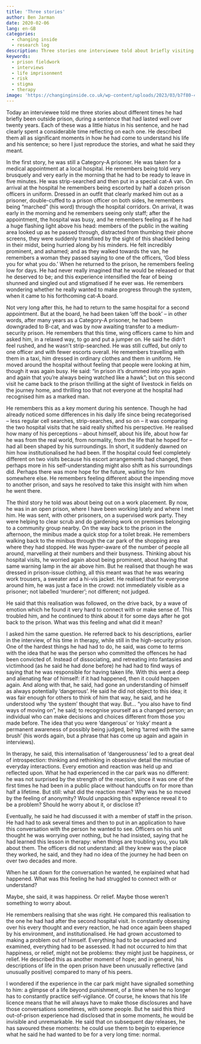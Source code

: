 ```yaml
---
title: 'Three stories'
author: Ben Jarman
date: 2020-02-06
lang: en-GB
categories:
  - changing inside
  - research log
description: Three stories one interviewee told about briefly visiting the outside world during a very long sentence
keywords:
  - prison fieldwork
  - interviews
  - life imprisonment
  - risk
  - stigma
  - therapy
image: 'https://changinginside.co.uk/wp-content/uploads/2023/03/b7f80-43042655-happy-people-in-large-group-wallpaper-black-and-white-vector-illustration1.jpg'
---
```


Today an interviewee told me three stories about different times he had briefly been outside prison, during a sentence that had lasted well over twenty years. Each of these was a little hiatus in his sentence, and he had clearly spent a considerable time reflecting on each one. He described them all as significant moments in how he had come to understand his life and his sentence; so here I just reproduce the stories, and what he said they meant.

In the first story, he was still a Category-A prisoner. He was taken for a medical appointment at a local hospital. He remembers being told very brusquely and very early in the morning that he had to be ready to leave in five minutes. He was strip-searched and then put in a special cat-A van. On arrival at the hospital he remembers being escorted by half a dozen prison officers in uniform. Dressed in an outfit that clearly marked him out as a prisoner, double-cuffed to a prison officer on both sides, he remembers being "marched" (his word) through the hospital corridors. On arrival, it was early in the morning and he remembers seeing only staff; after the appointment, the hospital was busy, and he remembers feeling as if he had a huge flashing light above his head: members of the public in the waiting area looked up as he passed through, distracted from thumbing their phone screens, they were suddenly transfixed by the sight of this shackled being in their midst, being hurried along by his minders. He felt incredibly prominent, and ashamed; and as they walked towards the van, he remembers a woman they passed saying to one of the officers, 'God bless you for what you do.' When he returned to the prison, he remembers feeling low for days. He had never really imagined that he would be released or that he deserved to be; and this experience intensified the fear of being shunned and singled out and stigmatised if he ever was. He remembers wondering whether he really wanted to make progress through the system, when it came to his forthcoming cat-A board.

Not very long after this, he had to return to the same hospital for a second appointment. But at the board, he had been taken 'off the book' -- in other words, after many years as a Category-A prisoner, he had been downgraded to B-cat, and was by now awaiting transfer to a medium-security prison. He remembers that this time, wing officers came to him and asked him, in a relaxed way, to go and put a jumper on. He said he didn't feel rushed, and he wasn't strip-searched. He was still cuffed, but only to one officer and with fewer escorts overall. He remembers travelling with them in a taxi, him dressed in ordinary clothes and them in uniform. He moved around the hospital without feeling that people were looking at him, though it was again busy. He said: "in prison it's drummed into you again and again that you're always being watched like a hawk"; but on this second visit he came back to the prison thrilling at the sight of livestock in fields on the journey home, and thrilling too that not everyone at the hospital had recognised him as a marked man.

He remembers this as a key moment during his sentence. Though he had already noticed some differences in his daily life since being recategorised -- less regular cell searches, strip-searches, and so on -- it was comparing the two hospital visits that he said really shifted his perspective. He realised how many of his perceptions -- about himself, about his life, about how far he was from the real world, from normality, from the life that he hoped for -- had all been shaped by his surroundings. In short, it suddenly dawned on him how institutionalised he had been. If the hospital could feel completely different on two visits because his escort arrangements had changed, then perhaps more in his self-understanding might also shift as his surroundings did. Perhaps there was more hope for the future, waiting for him somewhere else. He remembers feeling different about the impending move to another prison, and says he resolved to take this insight with him when he went there.

The third story he told was about being out on a work placement. By now, he was in an open prison, where I have been working lately and where I met him. He was sent, with other prisoners, on a supervised work party. They were helping to clear scrub and do gardening work on premises belonging to a community group nearby. On the way back to the prison in the afternoon, the minibus made a quick stop for a toilet break. He remembers walking back to the minibus through the car park of the shopping area where they had stopped. He was hyper-aware of the number of people all around, marvelling at their numbers and their busyness. Thinking about his hospital visits, he worried again about being prominent, about having that same warning lamp in the air above him. But he realised that though he was dressed in prison-issue clothing, all this meant was that he was wearing work trousers, a sweater and a hi-vis jacket. He realised that for everyone around him, he was just a face in the crowd: not immediately visible as a prisoner; not labelled 'murderer'; not different; not judged.

He said that this realisation was followed, on the drive back, by a wave of emotion which he found it very hard to connect with or make sense of. This troubled him, and he continued to think about it for some days after he got back to the prison. What was this feeling and what did it mean?

I asked him the same question. He referred back to his descriptions, earlier in the interview, of his time in therapy, while still in the high-security prison. One of the hardest things he had had to do, he said, was come to terms with the idea that he was the person who committed the offences he had been convicted of. Instead of dissociating, and retreating into fantasies and victimhood (as he said he had done before) he had had to find ways of saying that he was responsible for having taken life. With this went a deep and alienating fear of himself: if it had happened, then it could happen again. And along with that, he said, had gone an understanding of himself as always potentially 'dangerous'. He said he did not object to this idea; it was fair enough for others to think of him that way, he said, and he understood why 'the system' thought that way. But... "you also have to find ways of moving on", he said; to recognise yourself as a changed person; an individual who can make decisions and choices different from those you made before. The idea that you were 'dangerous' or 'risky' meant a permanent awareness of possibly being judged, being 'tarred with the same brush' (his words again, but a phrase that has come up again and again in interviews).

In therapy, he said, this internalisation of 'dangerousness' led to a great deal of introspection: thinking and rethinking in obsessive detail the minutiae of everyday interactions. Every emotion and reaction was held up and reflected upon. What he had experienced in the car park was no different: he was not surprised by the strength of the reaction, since it was one of the first times he had been in a public place without handcuffs on for more than half a lifetime. But still: what did the reaction mean? Why was he so moved by the feeling of anonymity? Would unpacking this experience reveal it to be a problem? Should he worry about it, or disclose it?

Eventually, he said he had discussed it with a member of staff in the prison. He had had to ask several times and then to put in an application to have this conversation with the person he wanted to see. Officers on his unit thought he was worrying over nothing, but he had insisted, saying that he had learned this lesson in therapy: when things are troubling you, you talk about them. The officers did not understand: all they knew was the place they worked, he said, and they had no idea of the journey he had been on over two decades and more.

When he sat down for the conversation he wanted, he explained what had happened. What was this feeling he had struggled to connect with or understand?

Maybe, she said, it was happiness. Or relief. Maybe those weren't something to worry about.

He remembers realising that she was right. He compared this realisation to the one he had had after the second hospital visit. In constantly obsessing over his every thought and every reaction, he had once again been shaped by his environment, and institutionalised. He had grown accustomed to making a problem out of himself. Everything had to be unpacked and examined, everything had to be assessed. It had not occurred to him that happiness, or relief, might not be problems: they might just be happiness, or relief. He described this as another moment of hope; and in general, his descriptions of life in the open prison have been unusually reflective (and unusually positive) compared to many of his peers.

I wondered if the experience in the car park might have signalled something to him: a glimpse of a life beyond punishment, of a time when he no longer has to constantly practice self-vigilance. Of course, he knows that his life licence means that he will always have to make those disclosures and have those conversations sometimes, with some people. But he said this third out-of-prison experience had disclosed that in some moments, he would be invisible and unremarkable. He said that on subsequent day releases, he has savoured these moments: he could use them to begin to experience what he said he had wanted to be for a very long time: normal.

